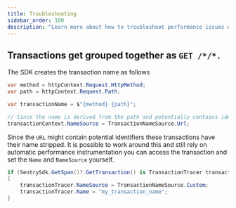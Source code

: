 ```yaml
---
title: Troubleshooting
sidebar_order: 100
description: "Learn more about how to troubleshoot performance issues with the ASP.NET SDK."
---
```


## Transactions get grouped together as `GET /*/*.`

The SDK creates the transaction name as follows

```csharp
var method = httpContext.Request.HttpMethod;
var path = httpContext.Request.Path;

var transactionName = $"{method} {path}";

// Since the name is derived from the path and potentially contains identifiers it is marked as such
transactionContext.NameSource = TransactionNameSource.Url;
```

Since the `URL` might contain potential identifiers these transactions have their name stripped.
It is possible to work around this and still rely on automatic performance instrumentation you can access the transaction and set the `Name` and `NameSource` yourself.

```csharp
if (SentrySdk.GetSpan()?.GetTransaction() is TransactionTracer transactionTracer)
{
    transactionTracer.NameSource = TransactionNameSource.Custom;
    transactionTracer.Name = "my_transaction_name";
}

```
